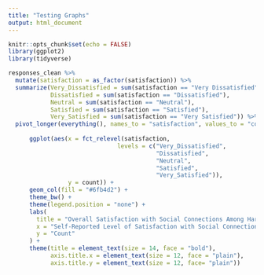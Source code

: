 ```yaml
---
title: "Testing Graphs"
output: html_document
---
```


```r
knitr::opts_chunk$set(echo = FALSE)
library(ggplot2)
library(tidyverse)
```

```r
responses_clean %>%
  mutate(satisfaction = as_factor(satisfaction)) %>%
  summarize(Very_Dissatisfied = sum(satisfaction == "Very Dissatisfied"),
            Dissatisfied = sum(satisfaction == "Dissatisfied"),
            Neutral = sum(satisfaction == "Neutral"),
            Satisfied = sum(satisfaction == "Satisfied"),
            Very_Satisfied = sum(satisfaction == "Very Satisfied")) %>%
  pivot_longer(everything(), names_to = "satisfaction", values_to = "count") %>%
  
      ggplot(aes(x = fct_relevel(satisfaction, 
                               levels = c("Very_Dissatisfied",
                                          "Dissatisfied",
                                          "Neutral",
                                          "Satisfied",
                                          "Very_Satisfied")), 
                 y = count)) +
      geom_col(fill = "#6fb4d2") +
      theme_bw() +
      theme(legend.position = "none") +
      labs(
        title = "Overall Satisfaction with Social Connections Among Harvard First-Years",
        x = "Self-Reported Level of Satisfaction with Social Connections",
        y = "Count"
      ) +
      theme(title = element_text(size = 14, face = "bold"),
            axis.title.x = element_text(size = 12, face = "plain"),
            axis.title.y = element_text(size = 12, face= "plain"))
```

